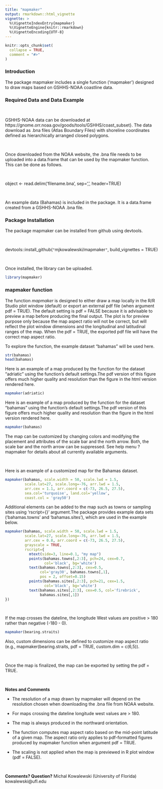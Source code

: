 ```yaml
---
title: "mapmaker"
output: rmarkdown::html_vignette
vignette: >
  %\VignetteIndexEntry{mapmaker}
  %\VignetteEngine{knitr::rmarkdown}
  %\VignetteEncoding{UTF-8}
---
```


```r
knitr::opts_chunk$set(
  collapse = TRUE,
  comment = "#>"
)
```

### Introduction

The package mapmaker includes a single function ('mapmaker') designed to draw maps based on GSHHS-NOAA coastline data.

### Required Data and Data Example

<br>

GSHHS-NOAA data can be downloaded at https://gnome.orr.noaa.gov/goods/tools/GSHHS/coast_subset}. The data download as .bna files (Atlas Boundary Files) with shoreline coordinates defined as hierarchically arranged closed polygons.

<br>

Once downloaded from the NOAA website, the .bna file needs to be uploaded into a data.frame that can be used by the mapmaker function. This can be done as follows.

<br>

object <- read.delim('filename.bna', sep=',', header=TRUE)

<br>

An example data (Bahamas) is included in the package. It is a data.frame created from a GSHHS-NOAA .bna file.

### Package Installation

The package mapmaker can be installed from github using devtools.

<br>

devtools::install_github(`"`mjkowalewski/mapmaker`"`, build_vignettes = TRUE)

<br>

Once installed, the library can be uploaded.

```r
library(mapmaker)
```

### mapmaker function

The function *mapmaker* is designed to either draw a map locally in the R/R Studio plot window (default) or export an external pdf file (when argument pdf = TRUE). The default setting is pdf = FALSE because it is advisable to preview a map before producing the final output. The plot is for preview purpose only because the map aspect ratio will not be correct, but will reflect the plot window dimensions and the longitudinal and latitudinal ranges of the map. When the pdf = TRUE, the exported pdf file will have the correct map aspect ratio. 

To explore the function, the example dataset "bahamas" will be used here. 

```r
str(bahamas)
head(bahamas)
```

Here is an example of a map produced by the function for the dataset "adriatic" using the function's default settings.The pdf version of this figure offers much higher quality and resolution than the figure in the html version rendered here.  
```r
mapmaker(adriatic)
```

Here is an example of a map produced by the function for the dataset "bahamas" using the function's default settings.The pdf version of this figure offers much higher quality and resolution than the figure in the html version rendered here.  

```r
mapmaker(bahamas)
```

The map can be customized by changing colors and modifying the placement and attributes of the scale bar and the north arrow. Both, the scale bar and the north arrow can be suppressed. See help menu ?mapmaker for details about all currently available arguments.

<br>

Here is an example of a customized map for the Bahamas dataset.

```r
mapmaker(bahamas, scale.width = 50, scale.lwd = 1.5,
         scale.lat=27, scale.long=-76, arr.lwd = 1.5,
         arr.cex = 1.1, arr.coord = c(-73, 26.5, 27.5),
         sea.col='turquoise', land.col='yellow', 
         coast.col = 'gray50')
```

Additional elements can be added to the map such as towns or sampling sites using 'rscript={}' argument.The package provides example data sets ('bahamas.towns' and 'bahamas.sites'), which are used in the example below.

```r
mapmaker(bahamas, scale.width = 50, scale.lwd = 1.5,
         scale.lat=27, scale.long=-76, arr.lwd = 1.5, 
         arr.cex = 0.8, arr.coord = c(-73, 26.5, 27.5), 
         grayscale = TRUE,
         rscript={
           mtext(side=3, line=0.1, "my map")
           points(bahamas.towns[,2:3], pch=24, cex=0.7,
                  col='black', bg='white')
           text(bahamas.towns[,2:3], cex=0.5, 
                col='gray30', bahamas.towns[,1],
                pos = 2, offset=0.15)
           points(bahamas.sites[,2:3], pch=21, cex=1.5,
                  col='black', bg='white')
           text(bahamas.sites[,2:3], cex=0.5, col='firebrick',
                bahamas.sites[,1])
})
```
<br>

If the map crosses the dateline, the longitude West values are positive > 180 rather than negative (-180 - 0).

```r
mapmaker(bearing.straits)
```

Also, custom dimensions can be defined to customize map aspect ratio (e.g., mapmaker(bearing.straits, pdf = TRUE, custom.dim = c(6,5)).

<br>

Once the map is finalized, the map can be exported by setting the pdf = TRUE.

<br>

**Notes and Comments**

  * The resolution of a map drawn by mapmaker will depend on the resolution chosen when downloading the .bna file from NOAA website.
  
  * For maps crossing the dateline longitude west values are > 180.
  
  * The map is always produced in the northward orientation.
  
  * The function computes map aspect ratio based on the mid-point latitude of a given map. The aspect ratio only applies to pdf-formatted figures produced by mapmaker function when argument pdf = TRUE.
  
  * The scaling is not applied when the map is previewed in R plot window (pdf = FALSE).

<br>

**Comments? Question?** Michal Kowalewski (University of Florida) kowalewski@ufl.edu
